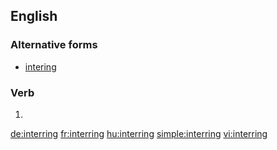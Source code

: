 ==English==

===Alternative forms===
* [[intering]] {{qualifier|rare}}

===Verb===
{{head|en|present participle}}

# {{present participle of|inter|lang=en}}

[[de:interring]]
[[fr:interring]]
[[hu:interring]]
[[simple:interring]]
[[vi:interring]]